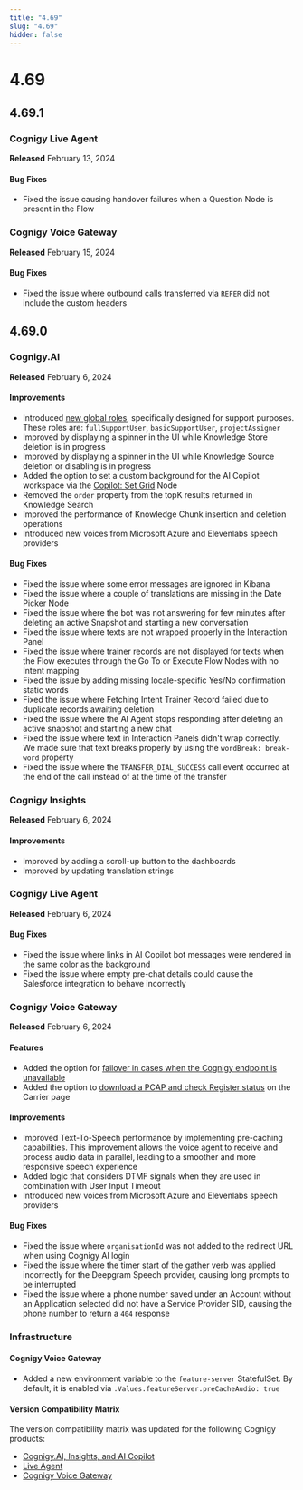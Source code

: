 ```yaml
---
title: "4.69"
slug: "4.69"
hidden: false
---
```



# 4.69

<aiCopilotDnsNames />

<orderPropertyDeprecation />

<textDavinci003Sunset />

<weaviateUpgrade />

## 4.69.1

### Cognigy Live Agent

**Released** February 13, 2024

#### Bug Fixes

- Fixed the issue causing handover failures when a Question Node is present in the Flow

### Cognigy Voice Gateway

**Released** February 15, 2024

#### Bug Fixes

- Fixed the issue where outbound calls transferred via `REFER` did not include the custom headers

## 4.69.0

### Cognigy.AI

**Released** February 6, 2024

#### Improvements

- Introduced [new global roles](../ai/administer/access/admin-center/access-control.mdx#global-roles), specifically designed for support purposes. These roles are: `fullSupportUser`, `basicSupportUser`, `projectAssigner`
- Improved by displaying a spinner in the UI while Knowledge Store deletion is in progress
- Improved by displaying a spinner in the UI while Knowledge Source deletion or disabling is in progress
- Added the option to set a custom background for the AI Copilot workspace via the [Copilot: Set Grid](../ai/build/node-reference/ai-copilot/set-grid.mdx) Node
- Removed the `order` property from the topK results returned in Knowledge Search
- Improved the performance of Knowledge Chunk insertion and deletion operations
- Introduced new voices from Microsoft Azure and Elevenlabs speech providers

#### Bug Fixes

- Fixed the issue where some error messages are ignored in Kibana
- Fixed the issue where a couple of translations are missing in the Date Picker Node
- Fixed the issue where the bot was not answering for few minutes after deleting an active Snapshot and starting a new conversation
- Fixed the issue where texts are not wrapped properly in the Interaction Panel
- Fixed the issue where trainer records are not displayed for texts when the Flow executes through the Go To or Execute Flow Nodes with no Intent mapping
- Fixed the issue by adding missing locale-specific Yes/No confirmation static words
- Fixed the issue where Fetching Intent Trainer Record failed due to duplicate records awaiting deletion
- Fixed the issue where the AI Agent stops responding after deleting an active snapshot and starting a new chat
- Fixed the issue where text in Interaction Panels didn't wrap correctly. We made sure that text breaks properly by using the `wordBreak: break-word` property
- Fixed the issue where the `TRANSFER_DIAL_SUCCESS` call event occurred at the end of the call instead of at the time of the transfer

### Cognigy Insights

**Released** February 6, 2024

#### Improvements

- Improved by adding a scroll-up button to the dashboards
- Improved by updating translation strings

### Cognigy Live Agent

**Released** February 6, 2024

#### Bug Fixes

- Fixed the issue where links in AI Copilot bot messages were rendered in the same color as the background
- Fixed the issue where empty pre-chat details could cause the Salesforce integration to behave incorrectly

### Cognigy Voice Gateway

**Released** February 6, 2024

#### Features

- Added the option for [failover in cases when the Cognigy endpoint is unavailable](../voice-gateway/webapp/applications.mdx#call-forwarding)
- Added the option to [download a PCAP and check Register status](../voice-gateway/webapp/carriers.mdx#outbound-authentication) on the Carrier page

#### Improvements

- Improved Text-To-Speech performance by implementing pre-caching capabilities. This improvement allows the voice agent to receive and process audio data in parallel, leading to a smoother and more responsive speech experience
- Added logic that considers DTMF signals when they are used in combination with User Input Timeout
- Introduced new voices from Microsoft Azure and Elevenlabs speech providers

#### Bug Fixes

- Fixed the issue where `organisationId` was not added to the redirect URL when using Cognigy AI login
- Fixed the issue where the timer start of the gather verb was applied incorrectly for the Deepgram Speech provider, causing long prompts to be interrupted
- Fixed the issue where a phone number saved under an Account without an Application selected did not have a Service Provider SID, causing the phone number to return a `404` response

### Infrastructure

#### Cognigy Voice Gateway

- Added a new environment variable to the `feature-server` StatefulSet. By default, it is enabled via `.Values.featureServer.preCacheAudio: true`

#### Version Compatibility Matrix

The version compatibility matrix was updated for the following Cognigy products:

- [Cognigy.AI, Insights, and AI Copilot](../ai/installation/version-compatibility-matrix.mdx)
- [Live Agent](../live-agent/installation/deployment/version-compatibility-matrix.mdx)
- [Cognigy Voice Gateway](../voice-gateway/installation/version-compatibility-matrix.mdx)